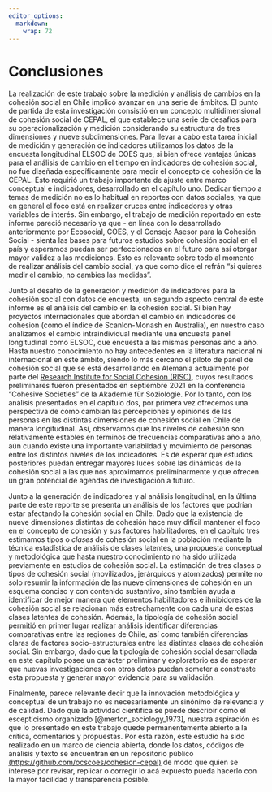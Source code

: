 ```yaml
---
editor_options:
  markdown:
    wrap: 72
---
```


# Conclusiones {-}

La realización de este trabajo sobre la medición y análisis de cambios en la cohesión social en Chile implicó avanzar en una serie de ámbitos. El punto de partida de esta investigación consistió en un concepto multidimensional de cohesión social de CEPAL, el que establece una serie de desafíos para su operacionalización y medición considerando su estructura de tres dimensiones y nueve subdimensiones. Para llevar a cabo esta tarea inicial de medición y generación de indicadores utilizamos los datos de la encuesta longitudinal ELSOC de COES que, si bien ofrece ventajas únicas para el análisis de cambio en el tiempo en indicadores de cohesión social, no fue diseñada específicamente para medir el concepto de cohesión de la CEPAL. Esto requirió un trabajo importante de ajuste entre marco conceptual e indicadores, desarrollado en el capítulo uno. Dedicar tiempo a temas de medición no es lo habitual en reportes con datos sociales, ya que en general el foco está en realizar cruces entre indicadores y otras variables de interés. Sin embargo, el trabajo de medición reportado en este informe pareció necesario ya que - en línea con lo desarrollado  anteriormente por Ecosocial, COES, y el Consejo Asesor para la Cohesión Social - sienta las bases para futuros estudios sobre cohesión social en el país y esperamos puedan ser perfeccionados en el futuro para así otorgar mayor validez a las mediciones. Esto es relevante sobre todo al momento de realizar análisis del cambio social, ya que como dice el refrán "si quieres medir el cambio, no cambies las medidas".

Junto al desafío de la generación y medición de indicadores para la cohesión social con datos de encuesta, un segundo aspecto central de este informe es el análisis del cambio en la cohesión social. Si bien hay proyectos internacionales que abordan el cambio en indicadores de cohesion (como el índice de Scanlon-Monash en Australia), en nuestro caso analizamos el cambio intraindividual mediante una encuesta panel longitudinal como ELSOC, que encuesta a las mismas personas año a año. Hasta nuestro conocimiento no hay antecedentes en la literatura nacional ni internacional en este ámbito, siendo lo más cercano el piloto de panel de cohesión social que se está desarrollando en Alemania actualmente por parte del [Research Institute for Social Cohesion (RISC)](https://www.fgz-risc.de/), cuyos resultados preliminares fueron presentados en septiembre 2021 en la conferencia "Cohesive Societies" de la Akademie für Soziologie. Por lo tanto, con los análisis presentados en el capítulo dos, por primera vez ofrecemos una perspectiva de cómo cambian las percepciones y opiniones de las personas en las distintas dimensiones de cohesión social en Chile de manera longitudinal. Así, observamos que los niveles de cohesión son relativamente estables en términos de frecuencias comparativas año a año, aún cuando existe una importante variabildad y movimiento de personas entre los distintos niveles de los indicadores. Es de esperar que estudios posteriores puedan entregar mayores luces sobre las dinámicas de la cohesión social a las que nos aproximamos preliminarmente y que ofrecen un gran potencial de agendas de investigación a futuro.

Junto a la generación de indicadores y al análisis longitudinal, en la última parte de este reporte se presenta un análisis de los factores que podrían estar afectando la cohesión social en Chile. Dado que la existencia de nueve dimensiones distintas de cohesión hace muy difícil mantener el foco en el concepto de cohesión y sus factores habilitadores, en el capítulo tres estimamos tipos o _clases_ de cohesión social en la población mediante la técnica estadística de análisis de clases latentes, una propuesta conceptual y metodológica que hasta nuestro conocimiento no ha sido utilizada previamente en estudios de cohesión social. La estimación de tres clases o tipos de cohesión social (movilizados, jerárquicos y atomizados) permite no solo resumir la información de las nueve dimensiones de cohesión en un esquema conciso y con contenido sustantivo, sino también ayuda a identificar de mejor manera qué elementos habilitadores e ihnibidores de la cohesión social se relacionan más estrechamente con cada una de estas clases latentes de cohesión. Además, la tipología de cohesión social permitió en primer lugar realizar análisis identificar diferencias comparativas entre las regiones de Chile, así como también diferencias claras de factores socio-estructurales entre las distintas clases de cohesión social. Sin embargo, dado que la tipología de cohesión social desarrollada en este capítulo posee un carácter preliminar y exploratorio es de esperar que nuevas investigaciones con otros datos puedan someter a constraste esta propuesta y generar mayor evidencia para su validación.

Finalmente, parece relevante decir que la innovación metodológica y conceptual de un trabajo no es necesariamente un sinónimo de relevancia y de calidad. Dado que la actividad científica se puede describir como el escepticismo organizado [@merton_sociology_1973], nuestra aspiración es que lo presentado en este trabajo  quede permanentemente abierto a la crítica, comentarios y propuestas. Por esta razón, este estudio ha sido realizado en un marco de ciencia abierta, donde los datos, códigos de análisis y texto se encuentran en un repositorio público [(https://github.com/ocscoes/cohesion-cepal)](https://github.com/ocscoes/cohesion-cepal) de modo que quien se interese por revisar, replicar o corregir lo acá expuesto pueda hacerlo con la mayor facilidad y transparencia posible.
